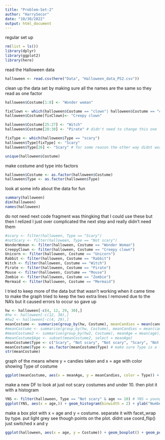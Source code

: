 ```yaml
---
title: "Problem-Set-2"
author: "HarrySecor"
date: "10/30/2022"
output: html_document
---
```


regular set up

```r
rm(list = ls())
library(dplyr)
library(ggplot2)
library(here)
```

read the Halloween data

```r
halloween <- read.csv(here("Data", "Halloween_data_PS2.csv"))
```

clean up the data set by making sure all the names are the same so they read as one factor

```r
halloween$Costume[1:8] <- "Wonder woman" 

fixClown <- which(halloween$Costume == "clown"| halloween$Costume == "creepy clown") 
halloween$Costume[fixClown]<- "Creepy clown"

halloween$Costume[25:27] <- "Witch"
halloween$Costume[28:30] <- "Pirate" # didn't need to change this one  but thought it would look better

fixType <- which(halloween$Type == "scary")
halloween$Type[fixType] <- "Scary" 
halloween$Type[26] <- "Scary" # for some reason the other way didnt work for this one so I had to fix it like this

unique(halloween$Costume)

```

make costume and type into factors

```r
halloween$Costume <- as.factor(halloween$Costume)
halloween$Type <- as.factor(halloween$Type)
```

look at some info about the data for fun

```r
summary(halloween)
dim(halloween)
names(halloween)
```

do not need next code fragment
was thingking that I could use these but then I relized I just over complicated the next step and really didn't need them

```r
#scary <- filter(halloween, Type == "Scary")
#notScary <- filter(halloween, Type == "Not scary")
WonderWoman <- filter(halloween, Costume == "Wonder Woman")
CreepyClown <- filter(halloween, Costume == "Creepy clown")
Unicorn <- filter(halloween, Costume == "Unicorn")
Rabbit <- filter(halloween, Costume == "Rabbit")
Witch <- filter(halloween, Costume == "Witch")
Pirate <- filter(halloween, Costume == "Pirate")
Mouse <- filter(halloween, Costume == "Mouse")
Zombie <- filter(halloween, Costume == "Zombie")
Mermaid <- filter(halloween, Costume == "Mermaid")
```

I tried to keep more of the data but that wasn't working when it came time to make the graph
tried to keep the two extra lines I removed due to the NA's but it caused errors to occur so gave up

```r
hw <- halloween[-c(4, 12, 29, 30),]
#hw <- halloween[-c(12, 30),]
#hw2 <- halloween[-c(4, 29),]
meanCostume <- summarise(group_by(hw, Costume), meanCandies = mean(candy_pieces), meanAge = mean(age))
#meanCostume <- summarise(group_by(hw, Costume), meanCandies = mean(candy_pieces))
#meanCostume2 <- summarise(group_by(hw2, Costume), meanAge = mean(age))
#meanCostume$Age <- subset(meanCostume2, select = meanAge)
meanCostume$Type <- c("Scary", "Not scary", "Not scary", "Scary", "Not scary", "Not scary", "Scary", "Not scary", "Scary") # wasnt sure how to keep a Type row so just made a new one
meanCostume$Type <- as.factor(meanCostume$Type) # make sure Type is a factor
str(meanCostume)
```

graph of the means where y = candies taken and x = age with color showing Type of costume

```r
ggplot(meanCostume, aes(x = meanAge, y = meanCandies, color = Type)) + geom_point(size = 5) + xlab("Mean Age of Kids(years)") + ylab("Mean Number of Candies Taken")
```

make a new DF to look at just not scary costumes and under 10.  then plot it with a histogram

```r
YNS <- filter(halloween, Type == "Not scary" & age <= 10) # YNS = young not scary
ggplot(YNS, aes(x = age,)) + geom_histogram(binwidth = 2) + ylab("Number")
```

make a box plot with x = age and y = costume. separate it with facet_wrap by type.
put light grey see though points on the plot. didnt use coord_flip() just switched x and y

```r
ggplot(halloween, aes(x = age, y = Costume)) + geom_boxplot() + geom_point(size = 4, color = 'lightgrey', alpha = 0.5) + xlab("Child age (years)") + ylab("Costume  choice") + theme_bw() + facet_wrap(~Type)
```

